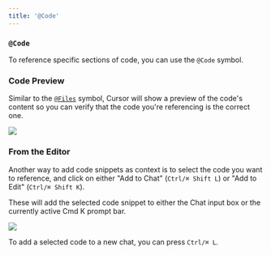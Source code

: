```yaml
---
title: '@Code'
---
```


### `@Code`

To reference specific sections of code, you can use the `@Code` symbol.

### Code Preview

Similar to the [`@Files`](/context/@-symbols/@-files) symbol, Cursor will show a preview of the code's content so you can verify that the code you're referencing is the correct one.

<Frame>
  <img src="/images/context/@code.png" />
</Frame>

### From the Editor

Another way to add code snippets as context is to select the code you want to reference, and click on either "Add to Chat" (`Ctrl/⌘ Shift L`) or "Add to Edit" (`Ctrl/⌘ Shift K`).

These will add the selected code snippet to either the Chat input box or the currently active Cmd K prompt bar.

<Frame>
  <img src="/images/context/@code-select.png" />
</Frame>

To add a selected code to a new chat, you can press `Ctrl/⌘ L`.
